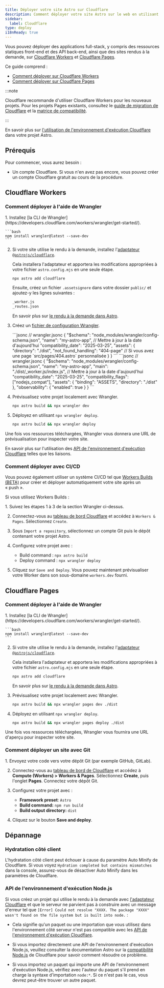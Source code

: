 ```yaml
---
title: Déployer votre site Astro sur Cloudflare
description: Comment déployer votre site Astro sur le web en utilisant Cloudflare
sidebar:
  label: Cloudflare
type: deploy
i18nReady: true
---
```


Vous pouvez déployer des applications full-stack, y compris des ressources statiques front-end et des API back-end, ainsi que des sites rendus à la demande, sur [Cloudflare Workers](https://developers.cloudflare.com/workers/static-assets/) et [Cloudflare Pages](https://pages.cloudflare.com/). 

Ce guide comprend :

- [Comment déployer sur Cloudflare Workers](#cloudflare-workers)
- [Comment déployer sur Cloudflare Pages](#cloudflare-pages)

:::note

Cloudflare recommande d'utiliser Cloudflare Workers pour les nouveaux projets. Pour les projets Pages existants, consultez le [guide de migration de Cloudflare](https://developers.cloudflare.com/workers/static-assets/migration-guides/migrate-from-pages/) et la [matrice de compatibilité](https://developers.cloudflare.com/workers/static-assets/migration-guides/migrate-from-pages/#compatibility-matrix).

:::

<ReadMore>En savoir plus sur [l'utilisation de l'environnement d'exécution Cloudflare](/fr/guides/integrations-guide/cloudflare/) dans votre projet Astro.</ReadMore>
## Prérequis

Pour commencer, vous aurez besoin :

- Un compte Cloudflare. Si vous n'en avez pas encore, vous pouvez créer un compte Cloudflare gratuit au cours de la procédure.

## Cloudflare Workers

### Comment déployer à l'aide de Wrangler

<Steps>
1. Installez [la CLI de Wrangler](https://developers.cloudflare.com/workers/wrangler/get-started/).

    ```bash
    npm install wrangler@latest --save-dev
    ```

2. Si votre site utilise le rendu à la demande, installez l'[adaptateur `@astrojs/cloudflare`](/fr/guides/integrations-guide/cloudflare/).

    Cela installera l'adaptateur et apportera les modifications appropriées à votre fichier `astro.config.mjs` en une seule étape.

      ```bash
      npx astro add cloudflare
      ```

      Ensuite, créez un fichier `.assetsignore` dans votre dossier `public/` et ajoutez-y les lignes suivantes :
      ```txt title="public/.assetsignore"
      _worker.js
      _routes.json
      ```

    <ReadMore>En savoir plus sur [le rendu à la demande dans Astro](/fr/guides/on-demand-rendering/).</ReadMore>

3. Créez un [fichier de configuration Wrangler](https://developers.cloudflare.com/workers/wrangler/configuration/).

    <StaticSsrTabs>
      <Fragment slot="static">
        ```jsonc
        // wrangler.jsonc
        {
          "$schema": "node_modules/wrangler/config-schema.json",
          "name": "my-astro-app",
          // Mettre à jour à la date d'aujourd'hui
          "compatibility_date": "2025-03-25",
          "assets": {
            "directory": "./dist",
            "not_found_handling": "404-page" // Si vous avez une page `src/pages/404.astro` personnalisée
          }
        }
        ```
      </Fragment>
      <Fragment slot="ssr">
        ```jsonc
        // wrangler.jsonc
        {
          "$schema": "node_modules/wrangler/config-schema.json",
          "name": "my-astro-app",
          "main": "./dist/_worker.js/index.js",
          // Mettre à jour à la date d'aujourd'hui
          "compatibility_date": "2025-03-25",
          "compatibility_flags": ["nodejs_compat"],
          "assets": {
            "binding": "ASSETS",
            "directory": "./dist"
          },
          "observability": {
            "enabled": true
          }
        }
    ```
      </Fragment>
    </StaticSsrTabs>

4. Prévisualisez votre projet localement avec Wrangler.

    ```bash
    npx astro build && npx wrangler dev
    ```

5. Déployez en utilisant `npx wrangler deploy`.

    ```bash
    npx astro build && npx wrangler deploy
    ```
</Steps>

Une fois vos ressources téléchargées, Wrangler vous donnera une URL de prévisualisation pour inspecter votre site.

<ReadMore>En savoir plus sur l'utilisation des [API de l'environnement d'exécution Cloudflare](/fr/guides/integrations-guide/cloudflare/) telles que les liaisons.</ReadMore>

### Comment déployer avec CI/CD

Vous pouvez également utiliser un système CI/CD tel que [Workers Builds (BETA)](https://developers.cloudflare.com/workers/ci-cd/builds/) pour créer et déployer automatiquement votre site après un « push ».

Si vous utilisez Workers Builds :

<Steps>
1. Suivez les étapes 1 à 3 de la section Wrangler ci-dessus.

2. Connectez-vous au [tableau de bord Cloudflare](https://dash.cloudflare.com/) et accédez à `Workers & Pages`. Sélectionnez `Create`.

3. Sous `Import a repository`, sélectionnez un compte Git puis le dépôt contenant votre projet Astro.

4. Configurez votre projet avec :
    - Build command : `npx astro build`
    - Deploy command : `npx wrangler deploy`

5. Cliquez sur `Save and Deploy`. Vous pouvez maintenant prévisualiser votre Worker dans son sous-domaine `workers.dev` fourni.
</Steps>

## Cloudflare Pages

### Comment déployer à l'aide de Wrangler

<Steps>
1. Installez [la CLI de Wrangler](https://developers.cloudflare.com/workers/wrangler/get-started/).

    ```bash
    npm install wrangler@latest --save-dev
    ```

2. Si votre site utilise le rendu à la demande, installez l'[adaptateur `@astrojs/cloudflare`](/fr/guides/integrations-guide/cloudflare/).

    Cela installera l'adaptateur et apportera les modifications appropriées à votre fichier `astro.config.mjs` en une seule étape.

      ```bash
      npx astro add cloudflare
      ```

    <ReadMore>En savoir plus sur [le rendu à la demande dans Astro](/fr/guides/on-demand-rendering/).</ReadMore>

3. Prévisualisez votre projet localement avec Wrangler.

    ```bash
    npx astro build && npx wrangler pages dev ./dist
    ```

4. Déployez en utilisant `npx wrangler deploy`.

    ```bash
    npx astro build && npx wrangler pages deploy ./dist
    ```
</Steps>

Une fois vos ressources téléchargées, Wrangler vous fournira une URL d'aperçu pour inspecter votre site.

### Comment déployer un site avec Git

<Steps>
1. Envoyez votre code vers votre dépôt Git (par exemple GitHub, GitLab).

2. Connectez-vous au [tableau de bord de Cloudflare](https://dash.cloudflare.com/) et accédez à **Compute (Workers) > Workers & Pages**. Sélectionnez **Create**, puis l'onglet **Pages**. Connectez votre dépôt Git.

3. Configurez votre projet avec :
    - **Framework preset**: `Astro`
    - **Build command:** `npm run build`
    - **Build output directory:** `dist`

4. Cliquez sur le bouton **Save and deploy**.
</Steps>

## Dépannage

### Hydratation côté client

L'hydratation côté client peut échouer à cause du paramètre Auto Minify de Cloudflare. Si vous voyez `Hydration completed but contains mismatches` dans la console, assurez-vous de désactiver Auto Minify dans les paramètres de Cloudflare.

### API de l'environnement d'exécution Node.js

Si vous créez un projet qui utilise le rendu à la demande avec [l'adaptateur Cloudflare](/fr/guides/integrations-guide/cloudflare/) et que le serveur ne parvient pas à construire avec un message d'erreur tel que `[Error] Could not resolve "XXXX. The package "XXXX" wasn't found on the file system but is built into node.` :

- Cela signifie qu'un paquet ou une importation que vous utilisez dans l'environnement côté serveur n'est pas compatible avec les [API de l'environnement d'exécution Cloudflare](https://developers.cloudflare.com/workers/runtime-apis/nodejs/). 

- Si vous importez directement une API de l'environnement d'exécution Node.js, veuillez consulter la documentation Astro sur la [compatibilité Node.js](/fr/guides/integrations-guide/cloudflare/#compatibilité-nodejs) de Cloudflare pour savoir comment résoudre ce problème.

- Si vous importez un paquet qui importe une API de l'environnement d'exécution Node.js, vérifiez avec l'auteur du paquet s'il prend en charge la syntaxe d'importation `node:*`. Si ce n'est pas le cas, vous devrez peut-être trouver un autre paquet.

